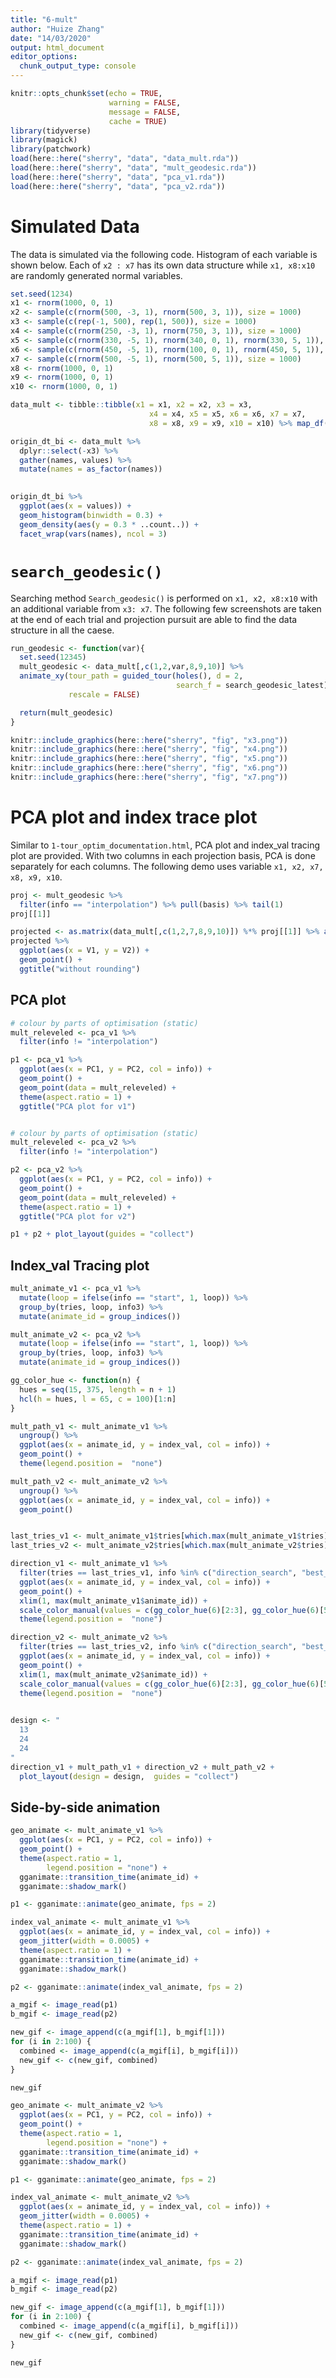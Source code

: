 ```yaml
---
title: "6-mult"
author: "Huize Zhang"
date: "14/03/2020"
output: html_document
editor_options: 
  chunk_output_type: console
---
```


```r
knitr::opts_chunk$set(echo = TRUE, 
                      warning = FALSE, 
                      message = FALSE, 
                      cache = TRUE)
library(tidyverse)
library(magick)
library(patchwork)
load(here::here("sherry", "data", "data_mult.rda"))
load(here::here("sherry", "data", "mult_geodesic.rda"))
load(here::here("sherry", "data", "pca_v1.rda"))
load(here::here("sherry", "data", "pca_v2.rda"))
```


# Simulated Data

The data is simulated via the following code. Histogram of each variable is shown below. Each of `x2 : x7` has its own data structure while `x1, x8:x10` are randomly generated normal variables.


```r
set.seed(1234)
x1 <- rnorm(1000, 0, 1)
x2 <- sample(c(rnorm(500, -3, 1), rnorm(500, 3, 1)), size = 1000)
x3 <- sample(c(rep(-1, 500), rep(1, 500)), size = 1000)
x4 <- sample(c(rnorm(250, -3, 1), rnorm(750, 3, 1)), size = 1000)
x5 <- sample(c(rnorm(330, -5, 1), rnorm(340, 0, 1), rnorm(330, 5, 1)), size = 1000)
x6 <- sample(c(rnorm(450, -5, 1), rnorm(100, 0, 1), rnorm(450, 5, 1)), size = 1000)
x7 <- sample(c(rnorm(500, -5, 1), rnorm(500, 5, 1)), size = 1000)
x8 <- rnorm(1000, 0, 1)
x9 <- rnorm(1000, 0, 1)
x10 <- rnorm(1000, 0, 1)

data_mult <- tibble::tibble(x1 = x1, x2 = x2, x3 = x3, 
                               x4 = x4, x5 = x5, x6 = x6, x7 = x7,
                               x8 = x8, x9 = x9, x10 = x10) %>% map_df(scale)
```


```r
origin_dt_bi <- data_mult %>% 
  dplyr::select(-x3) %>% 
  gather(names, values) %>%
  mutate(names = as_factor(names))
  

origin_dt_bi %>%
  ggplot(aes(x = values)) +
  geom_histogram(binwidth = 0.3) +
  geom_density(aes(y = 0.3 * ..count..)) +
  facet_wrap(vars(names), ncol = 3)
```

# `search_geodesic()`

Searching method `Search_geodesic()` is performed on `x1, x2, x8:x10` with an additional variable from `x3: x7`. The following few screenshots are taken at the end of each trial and projection pursuit are able to find the data structure in all the caese. 

```r
run_geodesic <- function(var){
  set.seed(12345)
  mult_geodesic <- data_mult[,c(1,2,var,8,9,10)] %>% 
  animate_xy(tour_path = guided_tour(holes(), d = 2,
                                     search_f = search_geodesic_latest),
             rescale = FALSE)

  return(mult_geodesic)
}
```


```r
knitr::include_graphics(here::here("sherry", "fig", "x3.png"))
knitr::include_graphics(here::here("sherry", "fig", "x4.png"))
knitr::include_graphics(here::here("sherry", "fig", "x5.png"))
knitr::include_graphics(here::here("sherry", "fig", "x6.png"))
knitr::include_graphics(here::here("sherry", "fig", "x7.png"))
```


# PCA plot and index trace plot

Similar to `1-tour_optim_documentation.html`, PCA plot and index_val tracing plot are provided. With two columns in each projection basis, PCA is done separately for each columns. The following demo uses variable `x1, x2, x7, x8, x9, x10`. 

```r
proj <- mult_geodesic %>% 
  filter(info == "interpolation") %>% pull(basis) %>% tail(1)
proj[[1]]

projected <- as.matrix(data_mult[,c(1,2,7,8,9,10)]) %*% proj[[1]] %>% as_tibble()
projected %>% 
  ggplot(aes(x = V1, y = V2)) + 
  geom_point() + 
  ggtitle("without rounding")


```


## PCA plot

```r
# colour by parts of optimisation (static)
mult_releveled <- pca_v1 %>%
  filter(info != "interpolation") 

p1 <- pca_v1 %>% 
  ggplot(aes(x = PC1, y = PC2, col = info)) +
  geom_point() +
  geom_point(data = mult_releveled) +
  theme(aspect.ratio = 1) + 
  ggtitle("PCA plot for v1")


# colour by parts of optimisation (static)
mult_releveled <- pca_v2 %>%
  filter(info != "interpolation") 

p2 <- pca_v2 %>% 
  ggplot(aes(x = PC1, y = PC2, col = info)) +
  geom_point() +
  geom_point(data = mult_releveled) +
  theme(aspect.ratio = 1) + 
  ggtitle("PCA plot for v2")

p1 + p2 + plot_layout(guides = "collect")
```

## Index_val Tracing plot

```r
mult_animate_v1 <- pca_v1 %>%
  mutate(loop = ifelse(info == "start", 1, loop)) %>% 
  group_by(tries, loop, info3) %>%
  mutate(animate_id = group_indices())

mult_animate_v2 <- pca_v2 %>%
  mutate(loop = ifelse(info == "start", 1, loop)) %>% 
  group_by(tries, loop, info3) %>%
  mutate(animate_id = group_indices())

gg_color_hue <- function(n) {
  hues = seq(15, 375, length = n + 1)
  hcl(h = hues, l = 65, c = 100)[1:n]
}

mult_path_v1 <- mult_animate_v1 %>% 
  ungroup() %>% 
  ggplot(aes(x = animate_id, y = index_val, col = info)) + 
  geom_point() + 
  theme(legend.position =  "none")

mult_path_v2 <- mult_animate_v2 %>% 
  ungroup() %>% 
  ggplot(aes(x = animate_id, y = index_val, col = info)) + 
  geom_point() 


last_tries_v1 <- mult_animate_v1$tries[which.max(mult_animate_v1$tries)]
last_tries_v2 <- mult_animate_v2$tries[which.max(mult_animate_v2$tries)]

direction_v1 <- mult_animate_v1 %>% 
  filter(tries == last_tries_v1, info %in% c("direction_search", "best_direction_search")) %>%
  ggplot(aes(x = animate_id, y = index_val, col = info)) + 
  geom_point() + 
  xlim(1, max(mult_animate_v1$animate_id)) + 
  scale_color_manual(values = c(gg_color_hue(6)[2:3], gg_color_hue(6)[5:6])) + 
  theme(legend.position =  "none")

direction_v2 <- mult_animate_v2 %>% 
  filter(tries == last_tries_v2, info %in% c("direction_search", "best_direction_search")) %>%
  ggplot(aes(x = animate_id, y = index_val, col = info)) + 
  geom_point() + 
  xlim(1, max(mult_animate_v2$animate_id)) + 
  scale_color_manual(values = c(gg_color_hue(6)[2:3], gg_color_hue(6)[5:6])) + 
  theme(legend.position =  "none")
  

design <- "
  13
  24
  24
"
direction_v1 + mult_path_v1 + direction_v2 + mult_path_v2 +
  plot_layout(design = design,  guides = "collect")


```


## Side-by-side animation
```r
geo_animate <- mult_animate_v1 %>%
  ggplot(aes(x = PC1, y = PC2, col = info)) +
  geom_point() +
  theme(aspect.ratio = 1, 
        legend.position = "none") +
  gganimate::transition_time(animate_id) +
  gganimate::shadow_mark()

p1 <- gganimate::animate(geo_animate, fps = 2)

index_val_animate <- mult_animate_v1 %>% 
  ggplot(aes(x = animate_id, y = index_val, col = info)) + 
  geom_jitter(width = 0.0005) + 
  theme(aspect.ratio = 1) +
  gganimate::transition_time(animate_id) + 
  gganimate::shadow_mark()

p2 <- gganimate::animate(index_val_animate, fps = 2)

a_mgif <- image_read(p1)
b_mgif <- image_read(p2)

new_gif <- image_append(c(a_mgif[1], b_mgif[1]))
for (i in 2:100) {
  combined <- image_append(c(a_mgif[i], b_mgif[i]))
  new_gif <- c(new_gif, combined)
}

new_gif

```



```r
geo_animate <- mult_animate_v2 %>%
  ggplot(aes(x = PC1, y = PC2, col = info)) +
  geom_point() +
  theme(aspect.ratio = 1, 
        legend.position = "none") +
  gganimate::transition_time(animate_id) +
  gganimate::shadow_mark()

p1 <- gganimate::animate(geo_animate, fps = 2)

index_val_animate <- mult_animate_v2 %>% 
  ggplot(aes(x = animate_id, y = index_val, col = info)) + 
  geom_jitter(width = 0.0005) + 
  theme(aspect.ratio = 1) +
  gganimate::transition_time(animate_id) + 
  gganimate::shadow_mark()

p2 <- gganimate::animate(index_val_animate, fps = 2)

a_mgif <- image_read(p1)
b_mgif <- image_read(p2)

new_gif <- image_append(c(a_mgif[1], b_mgif[1]))
for (i in 2:100) {
  combined <- image_append(c(a_mgif[i], b_mgif[i]))
  new_gif <- c(new_gif, combined)
}

new_gif

```

